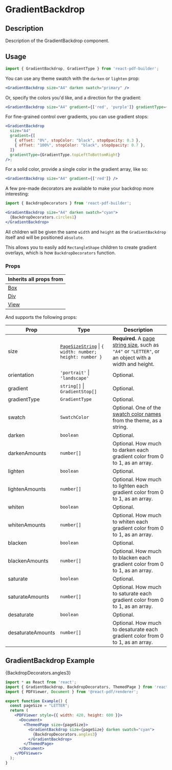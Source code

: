 

<Meta title="Documentation/Components/GradientBackdrop" />

<h1>GradientBackdrop</h1>

## Description

Description of the GradientBackdrop component.

## Usage

```jsx
import { GradientBackdrop, GradientType } from 'react-pdf-builder';
```

You can use any theme swatch with the `darken` or `lighten` prop:

```jsx
<GradientBackdrop size="A4" darken swatch="primary" />
```

Or, specify the colors you'd like, and a direction for the gradient:

```jsx
<GradientBackdrop size="A4" gradient={['red', 'purple']} gradientType={GradientType.leftToRight} />
```

For fine-grained control over gradients, you can use gradient stops:

```jsx
<GradientBackdrop
  size="A4"
  gradient={[
    { offset: "0%", stopColor: "black", stopOpacity: 0.3 },
    { offset: "100%", stopColor: "black", stopOpacity: 0.7 },
  ]}
  gradientType={GradientType.topLeftToBottomRight}
/>;
```

For a solid color, provide a single color in the gradient array, like so:

```jsx
<GradientBackdrop size="A4" gradient={['red']} />
```

A few pre-made decorators are available to make your backdrop more interesting:

```jsx
import { BackdropDecorators } from 'react-pdf-builder';

<GradientBackdrop size="A4" darken swatch="cyan">
  {BackdropDecorators.circles1}
</GradientBackdrop>
```

All children will be given the same `width` and `height` as the `GradientBackdrop` itself and will be positioned `absolute`. 

This allows you to easily add `RectangleShape` children to create gradient overlays, which is how `BackdropDecorators` function.

### Props

| Inherits all props from                                                                                      |
| ------------------------------------------------------------------------------------------------------------ |
| [Box](https://justinmahar.github.io/react-pdf-builder/?path=/docs/documentation-components-box--docs)        |
| [Div](https://justinmahar.github.io/react-pdf-builder/?path=/docs/documentation-components-basics-div--docs) |
| [View](https://react-pdf.org/components#view)                                                                |

And supports the following props:

| Prop              | Type                                                                                                                                                                                   | Description                                                                                                                                                                                                                      |
| ----------------- | -------------------------------------------------------------------------------------------------------------------------------------------------------------------------------------- | -------------------------------------------------------------------------------------------------------------------------------------------------------------------------------------------------------------------------------- |
| size              | [`PageSizeString`](https://justinmahar.github.io/react-pdf-builder/?path=/docs/documentation-components-basics-themedpage--docs#page-sizes) &#124; `{ width: number; height: number }` | **Required.** A [page string size](https://justinmahar.github.io/react-pdf-builder/?path=/docs/documentation-components-basics-themedpage--docs#page-sizes), such as `"A4"` or `"LETTER"`, or an object with a width and height. |
| orientation       | `'portrait'` &#124; `'landscape'`                                                                                                                                                      | Optional.                                                                                                                                                                                                                        |
| gradient          | `string[]` &#124; `GradientStop[]`                                                                                                                                                     | Optional.                                                                                                                                                                                                                        |
| gradientType      | `GradientType`                                                                                                                                                                         | Optional.                                                                                                                                                                                                                        |
| swatch            | `SwatchColor`                                                                                                                                                                          | Optional. One of the [swatch color names](https://justinmahar.github.io/react-pdf-builder/?path=/docs/documentation-themes--docs#swatch-colors) from the theme, as a string.                                                     |
| darken            | `boolean`                                                                                                                                                                              | Optional.                                                                                                                                                                                                                        |
| darkenAmounts     | `number[]`                                                                                                                                                                             | Optional. How much to darken each gradient color from 0 to 1, as an array.                                                                                                                                                       |
| lighten           | `boolean`                                                                                                                                                                              | Optional.                                                                                                                                                                                                                        |
| lightenAmounts    | `number[]`                                                                                                                                                                             | Optional. How much to lighten each gradient color from 0 to 1, as an array.                                                                                                                                                      |
| whiten            | `boolean`                                                                                                                                                                              | Optional.                                                                                                                                                                                                                        |
| whitenAmounts     | `number[]`                                                                                                                                                                             | Optional. How much to whiten each gradient color from 0 to 1, as an array.                                                                                                                                                       |
| blacken           | `boolean`                                                                                                                                                                              | Optional.                                                                                                                                                                                                                        |
| blackenAmounts    | `number[]`                                                                                                                                                                             | Optional. How much to blacken each gradient color from 0 to 1, as an array.                                                                                                                                                      |
| saturate          | `boolean`                                                                                                                                                                              | Optional.                                                                                                                                                                                                                        |
| saturateAmounts   | `number[]`                                                                                                                                                                             | Optional. How much to saturate each gradient color from 0 to 1, as an array.                                                                                                                                                     |
| desaturate        | `boolean`                                                                                                                                                                              | Optional.                                                                                                                                                                                                                        |
| desaturateAmounts | `number[]`                                                                                                                                                                             | Optional. How much to desaturate each gradient color from 0 to 1, as an array.                                                                                                                                                   |

## GradientBackdrop Example

<DocsPDF>
  <GradientBackdrop size="LETTER" darken swatch="cyan">
    {BackdropDecorators.angles3}
  </GradientBackdrop>
</DocsPDF>

```jsx
import * as React from 'react';
import { GradientBackdrop, BackdropDecorators, ThemedPage } from 'react-pdf-builder';
import { PDFViewer, Document } from '@react-pdf/renderer';

export function Example() {
  const pageSize = "LETTER";
  return (
    <PDFViewer style={{ width: 420, height: 600 }}>
      <Document>
        <ThemedPage size={pageSize}>
          <GradientBackdrop size={pageSize} darken swatch="cyan">
            {BackdropDecorators.angles3}
          </GradientBackdrop>
        </ThemedPage>
      </Document>
    </PDFViewer>
  );
}
```
